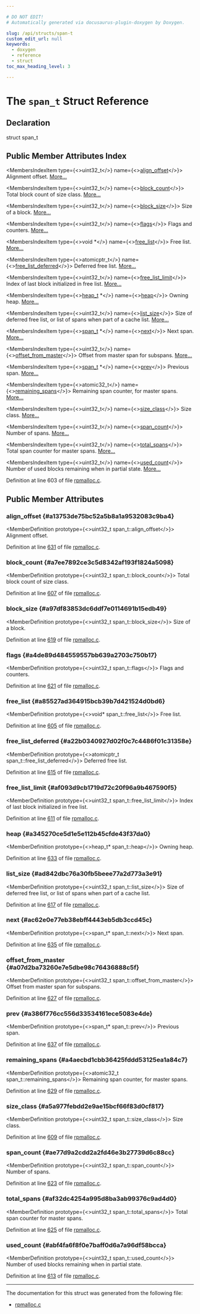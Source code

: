 ```yaml
---

# DO NOT EDIT!
# Automatically generated via docusaurus-plugin-doxygen by Doxygen.

slug: /api/structs/span-t
custom_edit_url: null
keywords:
  - doxygen
  - reference
  - struct
toc_max_heading_level: 3

---
```





# The `span_t` Struct Reference

<DoxygenPage pluginConfig={pluginConfig}>



## Declaration

<CodeBlock>struct span_t</CodeBlock>

## Public Member Attributes Index

<MembersIndex>

<MembersIndexItem
  type={<>uint32&#95;t</>}
  name={<><a href="#a13753de75bc52a5b8a1a9532083c9ba4">align&#95;offset</a></>}>
Alignment offset. <a href="#a13753de75bc52a5b8a1a9532083c9ba4">More...</a>
</MembersIndexItem>

<MembersIndexItem
  type={<>uint32&#95;t</>}
  name={<><a href="#a7ee7892ce3c5d8342af193f1824a5098">block&#95;count</a></>}>
Total block count of size class. <a href="#a7ee7892ce3c5d8342af193f1824a5098">More...</a>
</MembersIndexItem>

<MembersIndexItem
  type={<>uint32&#95;t</>}
  name={<><a href="#a97df83853dc6ddf7e0114691b15edb49">block&#95;size</a></>}>
Size of a block. <a href="#a97df83853dc6ddf7e0114691b15edb49">More...</a>
</MembersIndexItem>

<MembersIndexItem
  type={<>uint32&#95;t</>}
  name={<><a href="#a4de89d484559557bb639a2703c750b17">flags</a></>}>
Flags and counters. <a href="#a4de89d484559557bb639a2703c750b17">More...</a>
</MembersIndexItem>

<MembersIndexItem
  type={<>void &#42;</>}
  name={<><a href="#a85527ad364915bcb39b7d421524d0bd6">free&#95;list</a></>}>
Free list. <a href="#a85527ad364915bcb39b7d421524d0bd6">More...</a>
</MembersIndexItem>

<MembersIndexItem
  type={<>atomicptr&#95;t</>}
  name={<><a href="#a22b0340927d02f0c7c4486f01c31358e">free&#95;list&#95;deferred</a></>}>
Deferred free list. <a href="#a22b0340927d02f0c7c4486f01c31358e">More...</a>
</MembersIndexItem>

<MembersIndexItem
  type={<>uint32&#95;t</>}
  name={<><a href="#af093d9cb1719d72c20f96a9b467590f5">free&#95;list&#95;limit</a></>}>
Index of last block initialized in free list. <a href="#af093d9cb1719d72c20f96a9b467590f5">More...</a>
</MembersIndexItem>

<MembersIndexItem
  type={<><a href="/docs/api/structs/heap-t">heap&#95;t</a> &#42;</>}
  name={<><a href="#a345270ce5d1e5e112b45cfde43f37da0">heap</a></>}>
Owning heap. <a href="#a345270ce5d1e5e112b45cfde43f37da0">More...</a>
</MembersIndexItem>

<MembersIndexItem
  type={<>uint32&#95;t</>}
  name={<><a href="#ad842dbc76a30fb5beee77a2d773a3e91">list&#95;size</a></>}>
Size of deferred free list, or list of spans when part of a cache list. <a href="#ad842dbc76a30fb5beee77a2d773a3e91">More...</a>
</MembersIndexItem>

<MembersIndexItem
  type={<><a href="/docs/api/structs/span-t">span&#95;t</a> &#42;</>}
  name={<><a href="#ac62e0e77eb38ebff4443eb5db3ccd45c">next</a></>}>
Next span. <a href="#ac62e0e77eb38ebff4443eb5db3ccd45c">More...</a>
</MembersIndexItem>

<MembersIndexItem
  type={<>uint32&#95;t</>}
  name={<><a href="#a07d2ba73260e7e5dbe98c76436888c5f">offset&#95;from&#95;master</a></>}>
Offset from master span for subspans. <a href="#a07d2ba73260e7e5dbe98c76436888c5f">More...</a>
</MembersIndexItem>

<MembersIndexItem
  type={<><a href="/docs/api/structs/span-t">span&#95;t</a> &#42;</>}
  name={<><a href="#a386f776cc556d33534161ece5083e4de">prev</a></>}>
Previous span. <a href="#a386f776cc556d33534161ece5083e4de">More...</a>
</MembersIndexItem>

<MembersIndexItem
  type={<>atomic32&#95;t</>}
  name={<><a href="#a4aecbd1cbb36425fddd53125ea1a84c7">remaining&#95;spans</a></>}>
Remaining span counter, for master spans. <a href="#a4aecbd1cbb36425fddd53125ea1a84c7">More...</a>
</MembersIndexItem>

<MembersIndexItem
  type={<>uint32&#95;t</>}
  name={<><a href="#a5a977febdd2e9ae15bcf66f83d0cf817">size&#95;class</a></>}>
Size class. <a href="#a5a977febdd2e9ae15bcf66f83d0cf817">More...</a>
</MembersIndexItem>

<MembersIndexItem
  type={<>uint32&#95;t</>}
  name={<><a href="#ae77d9a2cdd2a2fd46e3b27739d6c88cc">span&#95;count</a></>}>
Number of spans. <a href="#ae77d9a2cdd2a2fd46e3b27739d6c88cc">More...</a>
</MembersIndexItem>

<MembersIndexItem
  type={<>uint32&#95;t</>}
  name={<><a href="#af32dc4254a995d8ba3ab99376c9ad4d0">total&#95;spans</a></>}>
Total span counter for master spans. <a href="#af32dc4254a995d8ba3ab99376c9ad4d0">More...</a>
</MembersIndexItem>

<MembersIndexItem
  type={<>uint32&#95;t</>}
  name={<><a href="#abf4fa6f8f0e7baff0d6a7a96df58bcca">used&#95;count</a></>}>
Number of used blocks remaining when in partial state. <a href="#abf4fa6f8f0e7baff0d6a7a96df58bcca">More...</a>
</MembersIndexItem>

</MembersIndex>


Definition at line 603 of file <a href="/docs/api/files/lib/lib/support/lib/support/rpmalloc/rpmalloc-c">rpmalloc.c</a>.

<SectionDefinition>

## Public Member Attributes

### align&#95;offset {#a13753de75bc52a5b8a1a9532083c9ba4}

<MemberDefinition
  prototype={<>uint32&#95;t span&#95;t::align&#95;offset</>}>
Alignment offset.

Definition at line <a href="/docs/api/files/lib/lib/support/lib/support/rpmalloc/rpmalloc-c/#l00631">631</a> of file <a href="/docs/api/files/lib/lib/support/lib/support/rpmalloc/rpmalloc-c">rpmalloc.c</a>.
</MemberDefinition>

### block&#95;count {#a7ee7892ce3c5d8342af193f1824a5098}

<MemberDefinition
  prototype={<>uint32&#95;t span&#95;t::block&#95;count</>}>
Total block count of size class.

Definition at line <a href="/docs/api/files/lib/lib/support/lib/support/rpmalloc/rpmalloc-c/#l00607">607</a> of file <a href="/docs/api/files/lib/lib/support/lib/support/rpmalloc/rpmalloc-c">rpmalloc.c</a>.
</MemberDefinition>

### block&#95;size {#a97df83853dc6ddf7e0114691b15edb49}

<MemberDefinition
  prototype={<>uint32&#95;t span&#95;t::block&#95;size</>}>
Size of a block.

Definition at line <a href="/docs/api/files/lib/lib/support/lib/support/rpmalloc/rpmalloc-c/#l00619">619</a> of file <a href="/docs/api/files/lib/lib/support/lib/support/rpmalloc/rpmalloc-c">rpmalloc.c</a>.
</MemberDefinition>

### flags {#a4de89d484559557bb639a2703c750b17}

<MemberDefinition
  prototype={<>uint32&#95;t span&#95;t::flags</>}>
Flags and counters.

Definition at line <a href="/docs/api/files/lib/lib/support/lib/support/rpmalloc/rpmalloc-c/#l00621">621</a> of file <a href="/docs/api/files/lib/lib/support/lib/support/rpmalloc/rpmalloc-c">rpmalloc.c</a>.
</MemberDefinition>

### free&#95;list {#a85527ad364915bcb39b7d421524d0bd6}

<MemberDefinition
  prototype={<>void&#42; span&#95;t::free&#95;list</>}>
Free list.

Definition at line <a href="/docs/api/files/lib/lib/support/lib/support/rpmalloc/rpmalloc-c/#l00605">605</a> of file <a href="/docs/api/files/lib/lib/support/lib/support/rpmalloc/rpmalloc-c">rpmalloc.c</a>.
</MemberDefinition>

### free&#95;list&#95;deferred {#a22b0340927d02f0c7c4486f01c31358e}

<MemberDefinition
  prototype={<>atomicptr&#95;t span&#95;t::free&#95;list&#95;deferred</>}>
Deferred free list.

Definition at line <a href="/docs/api/files/lib/lib/support/lib/support/rpmalloc/rpmalloc-c/#l00615">615</a> of file <a href="/docs/api/files/lib/lib/support/lib/support/rpmalloc/rpmalloc-c">rpmalloc.c</a>.
</MemberDefinition>

### free&#95;list&#95;limit {#af093d9cb1719d72c20f96a9b467590f5}

<MemberDefinition
  prototype={<>uint32&#95;t span&#95;t::free&#95;list&#95;limit</>}>
Index of last block initialized in free list.

Definition at line <a href="/docs/api/files/lib/lib/support/lib/support/rpmalloc/rpmalloc-c/#l00611">611</a> of file <a href="/docs/api/files/lib/lib/support/lib/support/rpmalloc/rpmalloc-c">rpmalloc.c</a>.
</MemberDefinition>

### heap {#a345270ce5d1e5e112b45cfde43f37da0}

<MemberDefinition
  prototype={<>heap&#95;t&#42; span&#95;t::heap</>}>
Owning heap.

Definition at line <a href="/docs/api/files/lib/lib/support/lib/support/rpmalloc/rpmalloc-c/#l00633">633</a> of file <a href="/docs/api/files/lib/lib/support/lib/support/rpmalloc/rpmalloc-c">rpmalloc.c</a>.
</MemberDefinition>

### list&#95;size {#ad842dbc76a30fb5beee77a2d773a3e91}

<MemberDefinition
  prototype={<>uint32&#95;t span&#95;t::list&#95;size</>}>
Size of deferred free list, or list of spans when part of a cache list.

Definition at line <a href="/docs/api/files/lib/lib/support/lib/support/rpmalloc/rpmalloc-c/#l00617">617</a> of file <a href="/docs/api/files/lib/lib/support/lib/support/rpmalloc/rpmalloc-c">rpmalloc.c</a>.
</MemberDefinition>

### next {#ac62e0e77eb38ebff4443eb5db3ccd45c}

<MemberDefinition
  prototype={<>span&#95;t&#42; span&#95;t::next</>}>
Next span.

Definition at line <a href="/docs/api/files/lib/lib/support/lib/support/rpmalloc/rpmalloc-c/#l00635">635</a> of file <a href="/docs/api/files/lib/lib/support/lib/support/rpmalloc/rpmalloc-c">rpmalloc.c</a>.
</MemberDefinition>

### offset&#95;from&#95;master {#a07d2ba73260e7e5dbe98c76436888c5f}

<MemberDefinition
  prototype={<>uint32&#95;t span&#95;t::offset&#95;from&#95;master</>}>
Offset from master span for subspans.

Definition at line <a href="/docs/api/files/lib/lib/support/lib/support/rpmalloc/rpmalloc-c/#l00627">627</a> of file <a href="/docs/api/files/lib/lib/support/lib/support/rpmalloc/rpmalloc-c">rpmalloc.c</a>.
</MemberDefinition>

### prev {#a386f776cc556d33534161ece5083e4de}

<MemberDefinition
  prototype={<>span&#95;t&#42; span&#95;t::prev</>}>
Previous span.

Definition at line <a href="/docs/api/files/lib/lib/support/lib/support/rpmalloc/rpmalloc-c/#l00637">637</a> of file <a href="/docs/api/files/lib/lib/support/lib/support/rpmalloc/rpmalloc-c">rpmalloc.c</a>.
</MemberDefinition>

### remaining&#95;spans {#a4aecbd1cbb36425fddd53125ea1a84c7}

<MemberDefinition
  prototype={<>atomic32&#95;t span&#95;t::remaining&#95;spans</>}>
Remaining span counter, for master spans.

Definition at line <a href="/docs/api/files/lib/lib/support/lib/support/rpmalloc/rpmalloc-c/#l00629">629</a> of file <a href="/docs/api/files/lib/lib/support/lib/support/rpmalloc/rpmalloc-c">rpmalloc.c</a>.
</MemberDefinition>

### size&#95;class {#a5a977febdd2e9ae15bcf66f83d0cf817}

<MemberDefinition
  prototype={<>uint32&#95;t span&#95;t::size&#95;class</>}>
Size class.

Definition at line <a href="/docs/api/files/lib/lib/support/lib/support/rpmalloc/rpmalloc-c/#l00609">609</a> of file <a href="/docs/api/files/lib/lib/support/lib/support/rpmalloc/rpmalloc-c">rpmalloc.c</a>.
</MemberDefinition>

### span&#95;count {#ae77d9a2cdd2a2fd46e3b27739d6c88cc}

<MemberDefinition
  prototype={<>uint32&#95;t span&#95;t::span&#95;count</>}>
Number of spans.

Definition at line <a href="/docs/api/files/lib/lib/support/lib/support/rpmalloc/rpmalloc-c/#l00623">623</a> of file <a href="/docs/api/files/lib/lib/support/lib/support/rpmalloc/rpmalloc-c">rpmalloc.c</a>.
</MemberDefinition>

### total&#95;spans {#af32dc4254a995d8ba3ab99376c9ad4d0}

<MemberDefinition
  prototype={<>uint32&#95;t span&#95;t::total&#95;spans</>}>
Total span counter for master spans.

Definition at line <a href="/docs/api/files/lib/lib/support/lib/support/rpmalloc/rpmalloc-c/#l00625">625</a> of file <a href="/docs/api/files/lib/lib/support/lib/support/rpmalloc/rpmalloc-c">rpmalloc.c</a>.
</MemberDefinition>

### used&#95;count {#abf4fa6f8f0e7baff0d6a7a96df58bcca}

<MemberDefinition
  prototype={<>uint32&#95;t span&#95;t::used&#95;count</>}>
Number of used blocks remaining when in partial state.

Definition at line <a href="/docs/api/files/lib/lib/support/lib/support/rpmalloc/rpmalloc-c/#l00613">613</a> of file <a href="/docs/api/files/lib/lib/support/lib/support/rpmalloc/rpmalloc-c">rpmalloc.c</a>.
</MemberDefinition>

</SectionDefinition>

<hr/>

The documentation for this struct was generated from the following file:

<ul>
<li><a href="/docs/api/files/lib/lib/support/lib/support/rpmalloc/rpmalloc-c">rpmalloc.c</a></li>
</ul>

</DoxygenPage>
